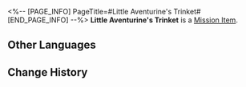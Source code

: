 <%-- [PAGE_INFO]
PageTitle=#Little Aventurine's Trinket#
[END_PAGE_INFO] --%>
{{Item Infobox
|id          = 140464
|image       = Item Little Aventurine's Trinket.png
|type        = Mission Item
|invCategory = Missions
|rarity      = 3
|effect      = 
|description = 
}}
'''Little Aventurine's Trinket''' is a [[Mission Item]].

==Other Languages==
{{Other Languages
|en   = Little Aventurine's Trinket
|zhs  = 小砂金的饰品
|zht  = 小砂金的飾品
|ja   = 小アベンチュリンのアクセサリー
|ko   = 어린 어벤츄린의 장신구
|es   = Baratija del pequeño Aventurino
|fr   = Petite babiole d'Aventurine
|ru   = Амулет маленького Авантюрина
|th   = เครื่องประดับของ Aventurine
|vi   = Trang Sức Của Aventurine Bé Nhỏ
|de   = Schmuckstück des kleinen Aventurin
|id   = Aksesoris Aventurine Kecil
|pt   = Pequeno Amuleto de Aventurine
}}

==Change History==
{{Change History|2.1}}